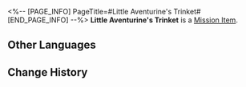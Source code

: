 <%-- [PAGE_INFO]
PageTitle=#Little Aventurine's Trinket#
[END_PAGE_INFO] --%>
{{Item Infobox
|id          = 140464
|image       = Item Little Aventurine's Trinket.png
|type        = Mission Item
|invCategory = Missions
|rarity      = 3
|effect      = 
|description = 
}}
'''Little Aventurine's Trinket''' is a [[Mission Item]].

==Other Languages==
{{Other Languages
|en   = Little Aventurine's Trinket
|zhs  = 小砂金的饰品
|zht  = 小砂金的飾品
|ja   = 小アベンチュリンのアクセサリー
|ko   = 어린 어벤츄린의 장신구
|es   = Baratija del pequeño Aventurino
|fr   = Petite babiole d'Aventurine
|ru   = Амулет маленького Авантюрина
|th   = เครื่องประดับของ Aventurine
|vi   = Trang Sức Của Aventurine Bé Nhỏ
|de   = Schmuckstück des kleinen Aventurin
|id   = Aksesoris Aventurine Kecil
|pt   = Pequeno Amuleto de Aventurine
}}

==Change History==
{{Change History|2.1}}